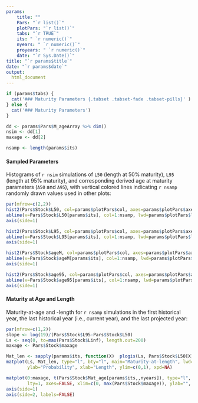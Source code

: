 ```yaml
---
params: 
    title: ""
    Pars: "`r list()`"
    plotPars: "`r list()`"
    tabs: "`r TRUE`"
    its: " `r numeric()`"
    nyears: " `r numeric()`"
    proyears: " `r numeric()`"
    date: "`r Sys.Date()`"
title: "`r params$title`"
date: "`r params$date`"
output:
  html_document
---
```



```r
if (params$tabs) {
  cat('### Maturity Parameters {.tabset .tabset-fade .tabset-pills}' )
} else {
  cat('### Maturity Parameters')
}

dd <- params$Pars$M_ageArray %>% dim()
nsim <- dd[1]
maxage <- dd[2]

nsamp <- length(params$its)
```

#### Sampled Parameters 
Histograms of `r nsim` simulations of `L50` (length at 50% maturity), `L95` (length at 95% maturity), and corresponding derived age at maturity parameters (`A50` and `A95`), with vertical colored lines indicating `r nsamp` randomly drawn values used in other plots:

```r
par(mfrow=c(2,2))
hist2(Pars$Stock$L50, col=params$plotPars$col, axes=params$plotPars$axes, main="L50", breaks=params$plotPars$breaks)
abline(v=Pars$Stock$L50[params$its], col=1:nsamp, lwd=params$plotPars$lwd)
axis(side=1)

hist2(Pars$Stock$L95, col=params$plotPars$col, axes=params$plotPars$axes, main="L95", breaks=params$plotPars$breaks)
abline(v=Pars$Stock$L95[params$its], col=1:nsamp, lwd=params$plotPars$lwd)
axis(side=1)

hist2(Pars$Stock$ageM, col=params$plotPars$col, axes=params$plotPars$axes, main="A50", breaks=params$plotPars$breaks)
abline(v=Pars$Stock$ageM[params$its], col=1:nsamp, lwd=params$plotPars$lwd)
axis(side=1)

hist2(Pars$Stock$age95, col=params$plotPars$col, axes=params$plotPars$axes, main="A95", breaks=params$plotPars$breaks)
abline(v=Pars$Stock$age95[params$its], col=1:nsamp, lwd=params$plotPars$lwd)
axis(side=1)

```

#### Maturity at Age and Length 
Maturity-at-age and -length for `r nsamp` simulations in the first historical year, the last historical year (i.e., current year), 
and the last projected year:

```r
par(mfrow=c(1,2))
slope <- log(19)/(Pars$Stock$L95-Pars$Stock$L50)
Ls <- seq(0, to=max(Pars$Stock$Linf), length.out=200)
maxage <- Pars$Stock$maxage

Mat_len <- sapply(params$its, function(X)  plogis(Ls, Pars$Stock$L50[X], 1/slope[X]))
matplot(Ls, Mat_len, type="l", bty="l", main="Maturity-at-length", lwd=params$plotPars$lwd, lty=1, 
        ylab="Probability", xlab="Length", ylim=c(0,1), xpd=NA)

matplot(0:maxage, t(Pars$Stock$Mat_age[params$its,,nyears]), type="l", bty="l", main="Maturity-at-age", lwd=params$plotPars$lwd, 
        lty=1, axes=FALSE, xlim=c(0, max(Pars$Stock$maxage)), ylab="", xlab="Age", ylim=c(0,1), xpd=NA)
axis(side=1)
axis(side=2, labels=FALSE)

```


